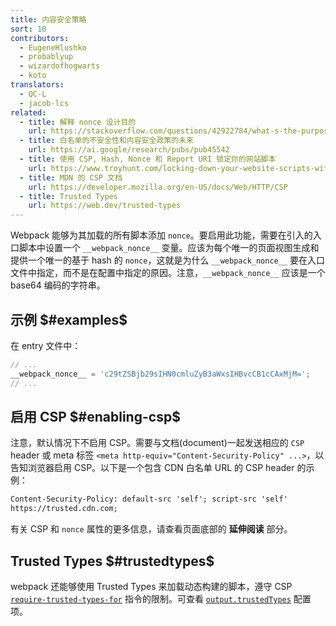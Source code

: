 ```yaml
---
title: 内容安全策略
sort: 10
contributors:
  - EugeneHlushko
  - probablyup
  - wizardofhogwarts
  - koto
translators:
  - QC-L
  - jacob-lcs
related:
  - title: 解释 nonce 设计目的
    url: https://stackoverflow.com/questions/42922784/what-s-the-purpose-of-the-html-nonce-attribute-for-script-and-style-elements
  - title: 白名单的不安全性和内容安全政策的未来
    url: https://ai.google/research/pubs/pub45542
  - title: 使用 CSP, Hash, Nonce 和 Report URI 锁定你的网站脚本
    url: https://www.troyhunt.com/locking-down-your-website-scripts-with-csp-hashes-nonces-and-report-uri/
  - title: MDN 的 CSP 文档
    url: https://developer.mozilla.org/en-US/docs/Web/HTTP/CSP
  - title: Trusted Types
    url: https://web.dev/trusted-types
---
```


Webpack 能够为其加载的所有脚本添加 `nonce`。要启用此功能，需要在引入的入口脚本中设置一个 `__webpack_nonce__` 变量。应该为每个唯一的页面视图生成和提供一个唯一的基于 hash 的 `nonce`，这就是为什么 `__webpack_nonce__` 要在入口文件中指定，而不是在配置中指定的原因。注意，`__webpack_nonce__` 应该是一个 base64 编码的字符串。

## 示例 $#examples$

在 entry 文件中：

```js
// ...
__webpack_nonce__ = 'c29tZSBjb29sIHN0cmluZyB3aWxsIHBvcCB1cCAxMjM=';
// ...
```

## 启用 CSP $#enabling-csp$

注意，默认情况下不启用 CSP。需要与文档(document)一起发送相应的 `CSP` header 或 meta 标签 `<meta http-equiv="Content-Security-Policy" ...>`，以告知浏览器启用 CSP。以下是一个包含 CDN 白名单 URL 的 CSP header 的示例：

```html
Content-Security-Policy: default-src 'self'; script-src 'self'
https://trusted.cdn.com;
```

有关 CSP 和 `nonce` 属性的更多信息，请查看页面底部的 **延伸阅读** 部分。

## Trusted Types $#trustedtypes$

webpack 还能够使用 Trusted Types 来加载动态构建的脚本，遵守 CSP [`require-trusted-types-for`](https://developer.mozilla.org/en-US/docs/Web/HTTP/Headers/Content-Security-Policy/require-trusted-types-for) 指令的限制。可查看 [`output.trustedTypes`](/configuration/output/#outputtrustedtypes) 配置项。
